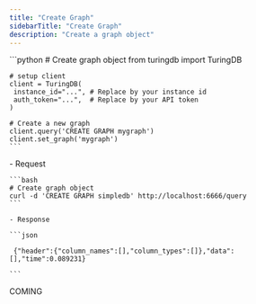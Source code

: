 ```yaml
---
title: "Create Graph"
sidebarTitle: "Create Graph"
description: "Create a graph object"
---
```


<Tabs>
    <Tab title="Python SDK">
    ```python
    # Create graph object
    from turingdb import TuringDB
    
    # setup client
    client = TuringDB(
     instance_id="...", # Replace by your instance id
     auth_token="...",  # Replace by your API token
    )
    
    # Create a new graph
    client.query('CREATE GRAPH mygraph')
    client.set_graph('mygraph')
    ```
  </Tab>
  <Tab title="cURL">
    - Request

    ```bash
    # Create graph object
    curl -d 'CREATE GRAPH simpledb' http://localhost:6666/query
    ```

    - Response

    ```json
    
     {"header":{"column_names":[],"column_types":[]},"data":[],"time":0.089231}
    
    ```
  </Tab>
  <Tab title="Javascript">
    COMING
  </Tab>
</Tabs>